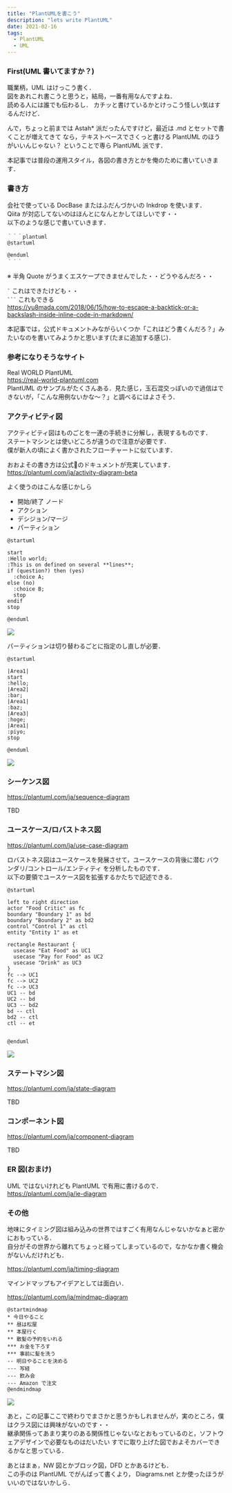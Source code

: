 ```yaml
---
title: "PlantUMLを書こう"
description: "lets write PlantUML"
date: 2021-02-16
tags:
  - PlantUML
  - UML
---
```


### First(UML 書いてますか？)

職業柄，UML はけっこう書く．  
図をあれこれ書こうと思うと，結局，一番有用なんですよね．  
読める人には誰でも伝わるし．
カチッと書けているかとけっこう怪しい気はするんだけど．  

んで，ちょっと前までは Astah* 派だったんですけど，最近は .md とセットで書くことが増えてきて
なら，テキストベースでさくっと書ける PlantUML のほうがいいんじゃない？ ということで専ら PlantUML 派です．

本記事では普段の運用スタイル，各図の書き方とかを俺のために書いていきます．

### 書き方 

会社で使っている DocBase またはふだんづかいの Inkdrop を使います．  
Qiita が対応してないのはほんとになんとかしてほしいです・・  
以下のような感じで書いていきます．

```
｀｀｀plantuml
@startuml

@enduml
｀｀｀
```

※ 半角 Quote がうまくエスケープできませんでした・・どうやるんだろ・・

`` ` `` これはできたけども・・  
`` ``` `` これもできる  
https://yu8mada.com/2018/06/15/how-to-escape-a-backtick-or-a-backslash-inside-inline-code-in-markdown/

本記事では，公式ドキュメントみながらいくつか「これはどう書くんだろ？」みたいなのを書いてみようかと思います(たまに追加する感じ)．

### 参考になりそうなサイト

Real WORLD PlantUML  
https://real-world-plantuml.com  
PlantUML のサンプルがたくさんある．見た感じ，玉石混交っぽいので過信はできないが，「こんな用例ないかな〜？」と調べるにはよさそう．

### アクティビティ図

アクティビティ図はものごとを一連の手続きに分解し，表現するものです．  
ステートマシンとは使いどころが違うので注意が必要です．  
僕が新人の頃によく書かされたフローチャートに似ています．

おおよその書き方は公式のドキュメントが充実しています．  
https://plantuml.com/ja/activity-diagram-beta

よく使うのはこんな感じかしら
- 開始/終了 ノード
- アクション
- デシジョン/マージ
- パーティション

```plantuml
@startuml

start
:Hello world;
:This is on defined on several **lines**;
if (question?) then (yes)
  :choice A;
else (no)
  :choice B;
  stop
endif
stop

@enduml
```

![](image1.png)

パーティションは切り替わるごとに指定のし直しが必要．

```plantuml
@startuml

|Area1|
start
:hello;
|Area2|
:bar;
|Area1|
:baz;
|Area3|
:hoge;
|Area1|
:piyo;
stop

@enduml
```

![](image2.png)

### シーケンス図

https://plantuml.com/ja/sequence-diagram

TBD

### ユースケース/ロバストネス図

https://plantuml.com/ja/use-case-diagram

ロバストネス図はユースケースを発展させて，ユースケースの背後に潜む バウンダリ/コントロール/エンティティ を分析したものです．  
以下の要領でユースケース図を拡張するかたちで記述できる．

```plantuml
@startuml

left to right direction
actor "Food Critic" as fc
boundary "Boundary 1" as bd
boundary "Boundary 2" as bd2
control "Control 1" as ctl
entity "Entity 1" as et

rectangle Restaurant {
  usecase "Eat Food" as UC1
  usecase "Pay for Food" as UC2
  usecase "Drink" as UC3
}
fc --> UC1
fc --> UC2
fc --> UC3
UC1 -- bd
UC2 -- bd
UC3 -- bd2
bd -- ctl
bd2 -- ctl
ctl -- et


@enduml
```

![](image3.png)

### ステートマシン図

https://plantuml.com/ja/state-diagram

TBD

### コンポーネント図

https://plantuml.com/ja/component-diagram

TBD

### ER 図(おまけ)

UML ではないけれども PlantUML で有用に書けるので．  
https://plantuml.com/ja/ie-diagram


### その他

地味にタイミング図は組み込みの世界ではすごく有用なんじゃないかなぁと密かにおもっている．  
自分がその世界から離れてちょっと経ってしまっているので，なかなか書く機会がないんだけれども．

https://plantuml.com/ja/timing-diagram


マインドマップもアイデアとしては面白い．

https://plantuml.com/ja/mindmap-diagram

```plantuml
@startmindmap
* 今日やること
** 昼は松屋
** 本屋行く
** 散髪の予約をいれる
*** お金を下ろす
*** 事前に髪を洗う
-- 明日やることを決める
--- 写経
--- 飲み会
--- Amazon で注文
@endmindmap
```

![](image_mindmap.png)


あと，この記事ここで終わりでまさかと思うかもしれませんが，実のところ，僕はクラス図には興味がないのです・・  
継承関係ってあまり実りのある関係性じゃないなとおもっているのと，ソフトウェアデザインで必要なものはだいたい
すでに取り上げた図でおよそカバーできるかなと思っている．

あとはまぁ，NW 図とかブロック図，DFD とかあるけども．  
この手のは PlantUML でがんばって書くより， Diagrams.net とか使ったほうがいいのではないかしら．
